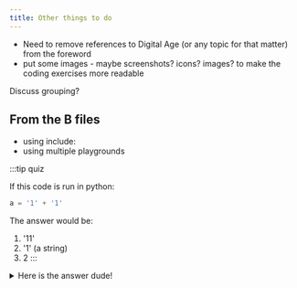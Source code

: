 ```yaml
---
title: Other things to do
---
```


- Need to remove references to Digital Age (or any topic for that matter) from the foreword
- put some images - maybe screenshots? icons? images? to make the coding exercises more readable

Discuss grouping?

## From the B files
- using include:
- using multiple playgrounds

:::tip quiz

If this code is run in python:

```python 
a = '1' + '1'
```

The answer would be:

1. '11'
2. '1' (a string)
3. 2
:::
<details>
<summary>
Here is the answer dude!
</summary>
The answer is 11
</details>